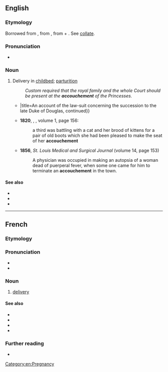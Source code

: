 {{also|Accouchement}}
==English==

===Etymology===
Borrowed from {{bor|en|fr|accoucher||to be delivered of a child, to aid in delivery}}, from {{etyl|fro|en}} {{m|fro|acouchier||to lay down, put to bed, go to bed}}, from {{etyl|la|en}} {{m|la|ad}} + {{m|la|collocare||to lay, put, place}}. See [[collate]].

===Pronunciation===
* {{IPA|en|/əˈkuːʃmənt/}}

===Noun===
{{en-noun|~}}

# Delivery in [[childbed]]; [[parturition]]
#: ''Custom required that the royal family and the whole Court should be present at the '''accouchement''' of the Princesses.''
#* {{quote-journal|en|magazine=The Scots Magazine|volume=25|page=308|year=1763|month=June|passage=The prevalence of the reports contradictory to this supposed legitimacy, rendered it necessary to be more minute, than might in common cases have been requisite, in proving the precise time and place of Lady Jane Douglas's alledged '''''accouchement''''' {{...}}|title=An account of the law-suit concerning the succession to the late Duke of Douglas, continued}}
#* '''1820''', {{w|Charles Maturin}}, ''{{w|Melmoth the Wanderer}}'', volume 1, page 156:
#*: a third was battling with a cat and her brood of kittens for a pair of old boots which she had been pleased to make the seat of her '''accouchement'''
#* '''1856''', ''St. Louis Medical and Surgical Journal'' (volume 14, page 153)
#*: A physician was occupied in making an autopsia of a woman dead of puerperal fever, when some one came for him to terminate an '''accouchement''' in the town.

====See also====
* {{l|en|childbearing}}
* {{l|en|childbirth}}
* {{l|en|vaginal birth}}

[[Category:en:Pregnancy]]

----

==French==
{{wikipedia|lang=fr}}

===Etymology===
{{suffix|fr|accoucher|ment}}

===Pronunciation===
* {{fr-IPA}}
* {{audio|fr|Fr-accouchement.ogg|Audio}}

===Noun===
{{fr-noun|m}}

# [[delivery]] {{gloss|act of giving birth}}

====See also====
* {{l|fr|enceinte}}
* {{l|fr|grossesse}}
* {{l|fr|bébé}}
* {{l|fr|mère}}

===Further reading===
* {{R:TLFi}}